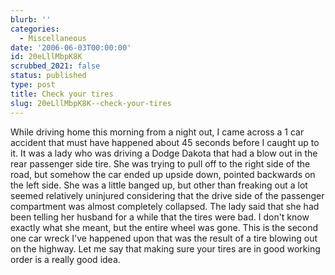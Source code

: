```yaml
---
blurb: ''
categories:
  - Miscellaneous
date: '2006-06-03T00:00:00'
id: 20eLllMbpK8K
scrubbed_2021: false
status: published
type: post
title: Check your tires
slug: 20eLllMbpK8K--check-your-tires
---
```


While driving home this morning from a night out, I came across a 1
car accident that must have happened about 45 seconds before I
caught up to it. It was a lady who was driving a Dodge Dakota that
had a blow out in the rear passenger side tire. She was trying to
pull off to the right side of the road, but somehow the car ended
up upside down, pointed backwards on the left side. She was a
little banged up, but other than freaking out a lot seemed
relatively uninjured considering that the drive side of the
passenger compartment was almost completely collapsed. The lady
said that she had been telling her husband for a while that the
tires were bad. I don't know exactly what she meant, but the entire
wheel was gone. This is the second one car wreck I've happened upon
that was the result of a tire blowing out on the highway. Let me
say that making sure your tires are in good working order is a
really good idea.

